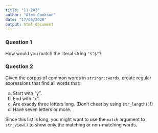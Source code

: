 ```yaml
---
title: "11-203"
author: "Alex Cookson"
date: "17/05/2020"
output: html_document
---
```


### Question 1

How would you match the literal string `"$^$"`?


### Question 2

Given the corpus of common words in `stringr::words`, create regular expressions that find all words that:

a. Start with "y".
b. End with "x".
c. Are exactly three letters long. (Don't cheat by using `str_length()`!)
d. Have seven letters or more.

Since this list is long, you might want to use the `match` argument to `str_view()` to show only the matching or non-matching words.
